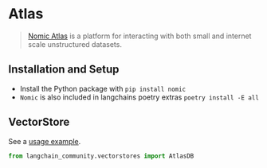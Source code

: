 # Atlas

> [Nomic Atlas](https://docs.nomic.ai/index.html) is a platform for interacting with both
> small and internet scale unstructured datasets.

## Installation and Setup

- Install the Python package with `pip install nomic`
- `Nomic` is also included in langchains poetry extras `poetry install -E all`

## VectorStore

See a [usage example](/docs/integrations/vectorstores/atlas).

```python
from langchain_community.vectorstores import AtlasDB
```
